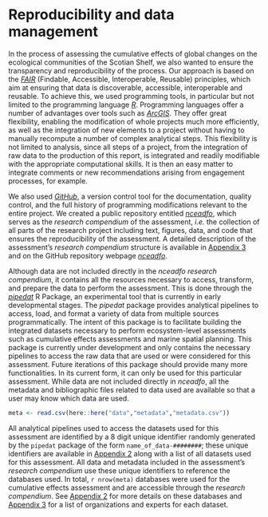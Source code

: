 # Reproducibility and data management {#nceadfo}

In the process of assessing the cumulative effects of global changes on the ecological communities of the Scotian Shelf, we also wanted to ensure the transparency and reproducibility of the process. Our approach is based on the <a href="https://ogsl.ca/en/fair-principles/" target="_blank"><i>FAIR</i></a> (Findable, Accessible, Interoperable, Reusable) principles, which aim at ensuring that data is discoverable, accessible, interoperable and reusable. To achieve this, we used programming tools, in particular but not limited to the programming language <a href="https://www.r-project.org/" target="_blank"><i>R</i></a>. Programming languages offer a number of advantages over tools such as <a href="https://www.arcgis.com/index.html" target="_blank"><i>ArcGIS</i></a>. They offer great flexibility, enabling the modification of whole projects much more efficiently, as well as the integration of new elements to a project without having to manually recompute a number of complex analytical steps. This flexibility is not limited to analysis, since all steps of a project, from the integration of raw data to the production of this report, is integrated and readily modifiable with the appropriate computational skills. It is then an easy matter to integrate comments or new recommendations arising from engagement processes, for example.

We also used <a href="https://github.com/" target="_blank"><i>GitHub</i></a>, a version control tool for the documentation, quality control, and the full history of programming modifications relevant to the entire project. We created a public repository entitled <a href="https://github.com/Ecosystem-Assessments/nceadfo" target="_blank"><i>nceadfo</i></a>, which serves as the *research compendium* of the assessment, *i.e.* the collection of all parts of the research project including text, figures, data, and code that ensures the reproducibility of the assessment. A detailed description of the assessment’s *research compendium* structure is available in [Appendix 3](#appendix) and on the GitHub repository webpage <a href="https://github.com/Ecosystem-Assessments/nceadfo" target="_blank"><i>nceadfo</i></a>.

Although data are not included directly in the *nceadfo* *research compendium*, it contains all the resources necessary to access, transform, and prepare the data to perform the assessment. This is done through the [*pipedat*](https://github.com/Ecosystem-Assessments/pipedat) R Package, an experimental tool that is currently in early developmental stages. The *pipedat* package provides analytical pipelines to access, load, and format a variety of data from multiple sources programmatically. The intent of this package is to facilitate building the integrated datasets necessary to perform ecosystem-level assessments such as cumulative effects assessments and marine spatial planning. This package is currently under development and only contains the necessary pipelines to access the raw data that are used or were considered for this assessment. Future iterations of this package should provide many more functionalities. In its current form, it can only be used for this particular assessment. While data are not included directly in *nceadfo*, all the metadata and bibliographic files related to data used are available so that a user may know which data are used. 

```r
meta <- read.csv(here::here("data","metadata","metadata.csv"))
```

All analytical pipelines used to access the datasets used for this assessment are identified by a 8 digit unique identifier randomly generated by the `pipedat` package of the form `name_of_data-########`; these unique identifiers are available in [Appendix 2](#appendix2) along with a list of all datasets used for this assessment. All data and metadata included in the assessment’s *research compendium* use these unique identifiers to reference the databases used. In total, `r nrow(meta)` databases were used for the cumulative effects assessment and are accessible through the *research compendium*. See [Appendix 2](#appendix2) for more details on these databases and [Appendix 3](#appendix3) for a list of organizations and experts for each dataset.
